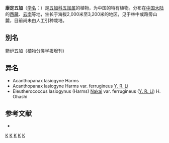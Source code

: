 {{Speciesbox 
| genus = Eleutherococcus
| species = lasiogynus
| authority = (Harms) [[中井猛之进|Nakai]]
}}
'''康定五加'''（[[学名|学名]]：{{lang|la|''Eleutherococcus lasiogynus''}}）是[[五加科|五加科]][[五加属|五加属]]的植物，为中国的特有植物。分布在[[中国大陆|中国大陆]]的[[西藏|西藏]]、[[云南|云南]]等地，生长于海拔2,000米至3,200米的地区，见于林中或路旁山麓，目前尚未由人工引种栽培。

== 别名 ==
箭炉五加（植物分类学报增刊）

== 异名 ==
* Acanthopanax lasiogyne Harms
* Acanthopanax lasiogyne Harms var. ferrugineus [[李雅茹|Y. R. Li]]
* Eleutherococcus lasiogynus (Harms) [[中井猛之进|Nakai]] var. ferrugineus ([[李雅茹|Y. R. Li]]) H. Ohashi

== 参考文献 ==
<div class="references-small">
* {{cite web| url =http://www.bioinfo.cn/db05/KmzwSpecies.php?action=view&id=1493| title =康定五加| work =《中国高等植物数据库全库》| publisher =中国科学院微生物研究所| author =昆明植物研究所| accessdate =2009-02-22| deadurl =yes| archiveurl =https://web.archive.org/web/20160305035609/http://www.bioinfo.cn/db05/KmzwSpecies.php?action=view&id=1493| archivedate =2016-03-05}}
</div>

[[Category:五加属|K]]
[[Category:中國特有植物|K]]
[[Category:四川植物|K]]
[[Category:西藏植物|K]]
[[Category:云南植物|K]]